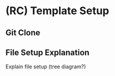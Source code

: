 # (RC) Template Setup


## Git Clone

## File Setup Explanation

Explain file setup (tree diagram?)
